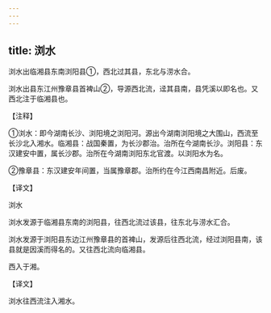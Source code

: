 ```yaml
---
---
---
```

title: 浏水
---





浏水出临湘县东南浏阳县①，西北过其县，东北与涝水合。


浏水出县东江州豫章县首裨山②，导源西北流，迳其县南，县凭溪以即名也。又西北注于临湘县也。


【注释】


①浏水：即今湖南长沙、浏阳境之浏阳河。源出今湖南浏阳境之大围山，西流至长沙北入湘水。临湘县：战国秦置，为长沙郡治。治所在今湖南长沙。浏阳县：东汉建安中置，属长沙郡。治所在今湖南浏阳东北官渡。以浏阳水为名。


②豫章县：东汉建安年间置，当属豫章郡。治所约在今江西南昌附近。后废。


【译文】


浏水


浏水发源于临湘县东南的浏阳县，往西北流过该县，往东北与涝水汇合。


浏水发源于浏阳县东边江州豫章县的首裨山，发源后往西北流，经过浏阳县南，该县就是因溪而得名的。又往西北流向临湘县。


西入于湘。


【译文】


浏水往西流注入湘水。